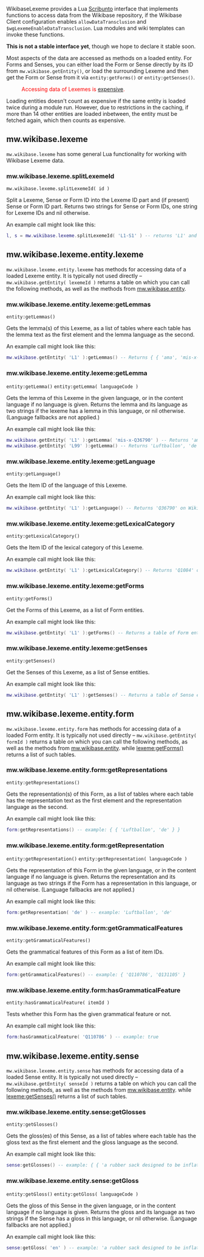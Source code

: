 WikibaseLexeme provides a Lua [https://www.mediawiki.org/wiki/Scribunto Scribunto] interface that implements functions to access data from the Wikibase repository, if the Wikibase Client configuration enables <code>allowDataTransclusion</code> and <code>$wgLexemeEnableDataTransclusion</code>. Lua modules and wiki templates can invoke these functions.

<strong>This is not a stable interface yet</strong>, though we hope to declare it stable soon.
<!--
Changes to the WikibaseLexeme Lua interface are subject to the [https://www.wikidata.org/wiki/Wikidata:Stable_Interface_Policy Stable Interface Policy].
-->

Most aspects of the data are accessed as methods on a loaded entity.
For Forms and Senses, you can either load the Form or Sense directly by its ID from <code>mw.wikibase.getEntity()</code>,
or load the surrounding Lexeme and then get the Form or Sense from it via <code>entity:getForms()</code> or <code>entity:getSenses()</code>.

:<span style="color: red;">Accessing data of Lexemes is [https://www.mediawiki.org/wiki/Manual:$wgExpensiveParserFunctionLimit expensive].</span>
Loading entities doesn't count as expensive if the same entity is loaded twice during a module run.
However, due to restrictions in the caching, if more than 14 other entities are loaded inbetween, the entity must be fetched again, which then counts as expensive.

== mw.wikibase.lexeme ==
<code>mw.wikibase.lexeme</code> has some general Lua functionality for working with Wikibase Lexeme data.

=== mw.wikibase.lexeme.splitLexemeId ===
<code>mw.wikibase.lexeme.splitLexemeId( id )</code>

Split a Lexeme, Sense or Form ID into the Lexeme ID part
and (if present) Sense or Form ID part.
Returns two strings for Sense or Form IDs,
one string for Lexeme IDs and nil otherwise.

An example call might look like this:
<source lang="lua">
l, s = mw.wikibase.lexeme.splitLexemeId( 'L1-S1' ) -- returns 'L1' and 'S1'
</source>

== mw.wikibase.lexeme.entity.lexeme ==
<code>mw.wikibase.lexeme.entity.lexeme</code> has methods for accessing data of a loaded Lexeme entity.
It is typically not used directly – <code>mw.wikibase.getEntity( lexemeId )</code> returns a table on which you can call the following methods,
as well as the methods from [[Extension:Wikibase Client/Lua#mw.wikibase.entity|mw.wikibase.entity]].

=== mw.wikibase.lexeme.entity.lexeme:getLemmas ===
<code>entity:getLemmas()</code>

Gets the lemma(s) of this Lexeme,
as a list of tables where each table has the lemma text as the first element and the lemma language as the second.

An example call might look like this:
<source lang="lua">
mw.wikibase.getEntity( 'L1' ):getLemmas() -- Returns { { 'ama', 'mis-x-Q36790' }, { '𒂼', 'mis-x-Q401' } } on Wikidata
</source>

=== mw.wikibase.lexeme.entity.lexeme:getLemma ===
<code>entity:getLemma()</code>
<code>entity:getLemma( languageCode )</code>

Gets the lemma of this Lexeme in the given language,
or in the content language if no language is given.
Returns the lemma and its language as two strings if the lexeme has a lemma in this language, or nil otherwise.
(Language fallbacks are not applied.)

An example call might look like this:
<source lang="lua">
mw.wikibase.getEntity( 'L1' ):getLemma( 'mis-x-Q36790' ) -- Returns 'ama', 'mis-x-Q36790' on Wikidata
mw.wikibase.getEntity( 'L99' ):getLemma() -- Returns 'Luftballon', 'de' on German Wiktionary
</source>

=== mw.wikibase.lexeme.entity.lexeme:getLanguage ===
<code>entity:getLanguage()</code>

Gets the Item ID of the language of this Lexeme.

An example call might look like this:
<source lang="lua">
mw.wikibase.getEntity( 'L1' ):getLanguage() -- Returns 'Q36790' on Wikidata
</source>

=== mw.wikibase.lexeme.entity.lexeme:getLexicalCategory ===
<code>entity:getLexicalCategory()</code>

Gets the Item ID of the lexical category of this Lexeme.

An example call might look like this:
<source lang="lua">
mw.wikibase.getEntity( 'L1' ):getLexicalCategory() -- Returns 'Q1084' on Wikidata
</source>

=== mw.wikibase.lexeme.entity.lexeme:getForms ===
<code>entity:getForms()</code>

Get the Forms of this Lexeme, as a list of Form entities.

An example call might look like this:
<source lang="lua">
mw.wikibase.getEntity( 'L1' ):getForms() -- Returns a table of Form entities
</source>

=== mw.wikibase.lexeme.entity.lexeme:getSenses ===
<code>entity:getSenses()</code>

Get the Senses of this Lexeme, as a list of Sense entities.

An example call might look like this:
<source lang="lua">
mw.wikibase.getEntity( 'L1' ):getSenses() -- Returns a table of Sense entities
</source>

== mw.wikibase.lexeme.entity.form ==
<code>mw.wikibase.lexeme.entity.form</code> has methods for accessing data of a loaded Form entity.
It is typically not used directly –
<code>mw.wikibase.getEntity( formId )</code> returns a table on which you can call the following methods,
as well as the methods from [[Extension:Wikibase Client/Lua#mw.wikibase.entity|mw.wikibase.entity]].
while [[#mw.wikibase.lexeme.entity.lexeme:getForms|lexeme:getForms()]] returns a list of such tables.

=== mw.wikibase.lexeme.entity.form:getRepresentations ===
<code>entity:getRepresentations()</code>

Gets the representation(s) of this Form,
as a list of tables where each table has the representation text as the first element and the representation language as the second.

An example call might look like this:
<source lang="lua">
form:getRepresentations() -- example: { { 'Luftballon', 'de' } }
</source>

=== mw.wikibase.lexeme.entity.form:getRepresentation ===
<code>entity:getRepresentation()</code>
<code>entity:getRepresentation( languageCode )</code>

Gets the representation of this Form in the given language,
or in the content language if no language is given.
Returns the representation and its language as two strings if the Form has a representation in this language, or nil otherwise.
(Language fallbacks are not applied.)

An example call might look like this:
<source lang="lua">
form:getRepresentation( 'de' ) -- example: 'Luftballon', 'de'
</source>

=== mw.wikibase.lexeme.entity.form:getGrammaticalFeatures ===
<code>entity:getGrammaticalFeatures()</code>

Gets the grammatical features of this Form as a list of item IDs.

An example call might look like this:
<source lang="lua">
form:getGrammaticalFeatures() -- example: { 'Q110786', 'Q131105' }
</source>

=== mw.wikibase.lexeme.entity.form:hasGrammaticalFeature ===
<code>entity:hasGrammaticalFeature( itemId )</code>

Tests whether this Form has the given grammatical feature or not.

An example call might look like this:
<source lang="lua">
form:hasGrammaticalFeature( 'Q110786' ) -- example: true
</source>

== mw.wikibase.lexeme.entity.sense ==
<code>mw.wikibase.lexeme.entity.sense</code> has methods for accessing data of a loaded Sense entity.
It is typically not used directly –
<code>mw.wikibase.getEntity( senseId )</code> returns a table on which you can call the following methods,
as well as the methods from [[Extension:Wikibase Client/Lua#mw.wikibase.entity|mw.wikibase.entity]].
while [[#mw.wikibase.lexeme.entity.lexeme:getSenses|lexeme:getSenses()]] returns a list of such tables.

=== mw.wikibase.lexeme.entity.sense:getGlosses ===
<code>entity:getGlosses()</code>

Gets the gloss(es) of this Sense,
as a list of tables where each table has the gloss text as the first element and the gloss language as the second.

An example call might look like this:
<source lang="lua">
sense:getGlosses() -- example: { { 'a rubber sack designed to be inflated with air', 'en' } }
</source>

=== mw.wikibase.lexeme.entity.sense:getGloss ===
<code>entity:getGloss()</code>
<code>entity:getGloss( languageCode )</code>

Gets the gloss of this Sense in the given language,
or in the content language if no language is given.
Returns the gloss and its language as two strings if the Sense has a gloss in this language, or nil otherwise.
(Language fallbacks are not applied.)

An example call might look like this:
<source lang="lua">
sense:getGloss( 'en' ) -- example: 'a rubber sack designed to be inflated with air', 'en'
</source>
